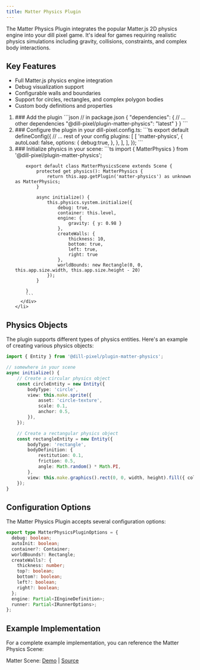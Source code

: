 ```yaml
---
title: Matter Physics Plugin
---
```



The Matter Physics Plugin integrates the popular Matter.js 2D physics engine into your dill pixel game. It's ideal for games requiring realistic physics simulations including gravity, collisions, constraints, and complex body interactions.

## Key Features

- Full Matter.js physics engine integration
- Debug visualization support
- Configurable walls and boundaries
- Support for circles, rectangles, and complex polygon bodies
- Custom body definitions and properties

<Steps>
  <ol>
    <li>
      <div>
        ### Add the plugin
        ```json
        // in package.json
        {
            "dependencies": {   
                // ... other dependencies
                "@dill-pixel/plugin-matter-physics": "latest"
            }
        }
        ```
      </div>
    </li>
    <li>
      <div>
        ### Configure the plugin in your dill-pixel.config.ts:
        ```ts
        export default defineConfig({
            // ... rest of your config
            plugins: [
                [
                    'matter-physics',
                    {
                        autoLoad: false,
                        options: {
                            debug:true,
                        },
                    },
                ],
            ],
        });
        ```
      </div>
    </li>
    <li>
      <div>
        ### Initialize physics in your scene:
        ```ts
        import { MatterPhysics } from '@dill-pixel/plugin-matter-physics';

        export default class MatterPhysicsScene extends Scene {
            protected get physics(): MatterPhysics {
                return this.app.getPlugin('matter-physics') as unknown as MatterPhysics;
            }

            async initialize() {
                this.physics.system.initialize({
                    debug: true,
                    container: this.level,
                    engine: {
                        gravity: { y: 0.98 }
                    },
                    createWalls: {
                        thickness: 10,
                        bottom: true,
                        left: true,
                        right: true
                    },
                    worldBounds: new Rectangle(0, 0, this.app.size.width, this.app.size.height - 20)
                });
            }

        }
        ```
      </div>
    </li>

  </ol>
</Steps>

## Physics Objects

The plugin supports different types of physics entities. Here's an example of creating various physics objects:

```ts
import { Entity } from '@dill-pixel/plugin-matter-physics';

// somewhere in your scene
async initialize() {
    // Create a circular physics object
    const circleEntity = new Entity({
        bodyType: 'circle',
        view: this.make.sprite({
            asset: 'circle-texture',
            scale: 0.1,
            anchor: 0.5,
        }),
    });

    // Create a rectangular physics object
    const rectangleEntity = new Entity({
        bodyType: 'rectangle',
        bodyDefinition: {
            restitution: 0.1,
            friction: 0.5,
            angle: Math.random() * Math.PI,
        },
        view: this.make.graphics().rect(0, 0, width, height).fill({ color: 0xff0000 }),
    });
}
```

## Configuration Options

The Matter Physics Plugin accepts several configuration options:

```ts
export type MatterPhysicsPluginOptions = {
  debug: boolean;
  autoInit: boolean;
  container?: Container;
  worldBounds?: Rectangle;
  createWalls?: {
    thickness: number;
    top?: boolean;
    bottom?: boolean;
    left?: boolean;
    right?: boolean;
  };
  engine: Partial<IEngineDefinition>;
  runner: Partial<IRunnerOptions>;
};
```

## Example Implementation

For a complete example implementation, you can reference the Matter Physics Scene:

Matter Scene: [Demo](https://dillpixel.io/examples/#matter-physics) | [Source](https://github.com/relishinc/dill-pixel/blob/main/apps/kitchen-sink/src/scenes/physics/MatterPhysicsScene.ts)
